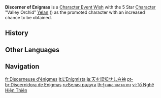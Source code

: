 {{Wish Series Infobox
|character = Yelan
|type      = Character Event Wishes
}}
'''Discerner of Enigmas''' is a [[Character Event Wish]] with the 5 Star [[Character]] "Valley Orchid" [[Yelan]] ({{Hydro}}) as the promoted character with an increased chance to be obtained.

==History==
{{Wish History Table}}

==Other Languages==
{{Other Languages
|en      = Discerner of Enigmas
|zhs     = 素霓伣天
|zhs_rm  = Sùní Xiàn Tiān{{Assumed}}
|zht     = 素霓俔天
|zht_rm  = Sùní Xiàn Tiān{{Assumed}}
|zh_tl   = White Rainbow Spying on the Sky
|ja      = 天を諜知せし白袖
|ja_rm   = Ten wo Chouchiseshi Shirosode{{Assumed}}
|ja_tl   = White Sleeves Spying Out the Sky
|ko      = 하늘을 {{tt|정탐|偵探}}하는 {{tt|백홍|白虹}}
|ko_rm   = Haneul-eul Jeongtamhaneun Baekhong
|ko_tl   = White Rainbow Spying Out The Sky
|es      = Revelación enigmática
|es_tl   = Enigmatic Revelation
|fr      = Discerneuse d’énigmes
|fr_tl   = Discerner of Enigmas
|ru      = Белая радуга
|ru_tl   = White Rainbow
|th      = รุ้งหมอกกลางเวหา
|th_rm   = Rung mok klang weha
|th_tl   = Rainbow fog in the sky
|vi      = Tố Nghê Hiện Thiên
|vi_tl   = 
|de      = Lüftung himmlischer Geheimnisse
|de_tl   = Lifting of Celestial Mysteries
|id      = Sang Pengungkap Misteri
|id_tl   = The Mystery Revealer
|pt      = Discernidora de Enigmas
|pt_tl   = Discerner of Enigmas
|tr      = Gizemlerin Şahidi
|tr_tl   = Witness of Mysteries
|it      = L'Enigmista
|it_tl   = The Riddler
}}

==Navigation==
{{Wish Navbox}}

[[fr:Discerneuse d'énigmes]]
[[it:L'Enigmista]]
[[ja:天を諜知せし白袖]]
[[pt-br:Discernidora de Enigmas]]
[[ru:Белая радуга]]
[[th:รุ้งหมอกกลางเวหา]]
[[vi:Tố Nghê Hiện Thiên]]